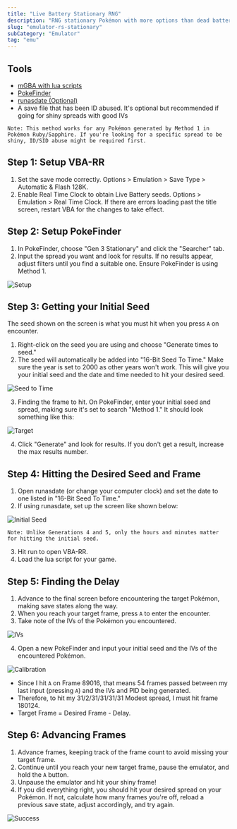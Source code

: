 ```yaml
---
title: "Live Battery Stationary RNG"
description: "RNG stationary Pokémon with more options than dead battery"
slug: "emulator-rs-stationary"
subCategory: "Emulator"
tag: "emu"
---
```


## Tools

- [mGBA with lua scripts](/mgba-setup)
- [PokeFinder](https://github.com/Admiral-Fish/PokeFinder/releases)
- [runasdate (Optional)](https://www.nirsoft.net/utils/run_as_date.html)
- A save file that has been ID abused. It's optional but recommended if going for shiny spreads with good IVs

```
Note: This method works for any Pokémon generated by Method 1 in Pokémon Ruby/Sapphire. If you're looking for a specific spread to be shiny, ID/SID abuse might be required first.
```

## Step 1: Setup VBA-RR

1. Set the save mode correctly. Options > Emulation > Save Type > Automatic & Flash 128K.
2. Enable Real Time Clock to obtain Live Battery seeds. Options > Emulation > Real Time Clock. If there are errors loading past the title screen, restart VBA for the changes to take effect.

## Step 2: Setup PokeFinder

1. In PokeFinder, choose "Gen 3 Stationary" and click the "Searcher" tab.
2. Input the spread you want and look for results. If no results appear, adjust filters until you find a suitable one. Ensure PokeFinder is using Method 1.

![Setup](/images/Ruby-Sapphire/Stationary/Setup.png)

## Step 3: Getting your Initial Seed

The seed shown on the screen is what you must hit when you press `A` on encounter.

1. Right-click on the seed you are using and choose "Generate times to seed."
2. The seed will automatically be added into "16-Bit Seed To Time." Make sure the year is set to 2000 as other years won't work. This will give you your initial seed and the date and time needed to hit your desired seed.

![Seed to Time](/images/Ruby-Sapphire/Stationary/Seed-to-Time.png)

3. Finding the frame to hit. On PokeFinder, enter your initial seed and spread, making sure it's set to search "Method 1." It should look something like this:

![Target](/images/Ruby-Sapphire/Stationary/Target.png)

4. Click "Generate" and look for results. If you don't get a result, increase the max results number.

## Step 4: Hitting the Desired Seed and Frame

1. Open runasdate (or change your computer clock) and set the date to one listed in "16-Bit Seed To Time."
2. If using runasdate, set up the screen like shown below:

![Initial Seed](/images/Ruby-Sapphire/Stationary/Initial-Seed.png)

```
Note: Unlike Generations 4 and 5, only the hours and minutes matter for hitting the initial seed.
```

3. Hit run to open VBA-RR.
4. Load the lua script for your game.

## Step 5: Finding the Delay

1. Advance to the final screen before encountering the target Pokémon, making save states along the way.
2. When you reach your target frame, press `A` to enter the encounter.
3. Take note of the IVs of the Pokémon you encountered.

![IVs](/images/Ruby-Sapphire/Stationary/IVs.png)

4. Open a new PokeFinder and input your initial seed and the IVs of the encountered Pokémon.

![Calibration](/images/Ruby-Sapphire/Stationary/Calibration.png)

- Since I hit `A` on Frame 89016, that means 54 frames passed between my last input (pressing `A`) and the IVs and PID being generated.
- Therefore, to hit my 31/2/31/31/31/31 Modest spread, I must hit frame 180124.
- Target Frame = Desired Frame - Delay.

## Step 6: Advancing Frames

1. Advance frames, keeping track of the frame count to avoid missing your target frame.
2. Continue until you reach your new target frame, pause the emulator, and hold the `A` button.
3. Unpause the emulator and hit your shiny frame!
4. If you did everything right, you should hit your desired spread on your Pokémon. If not, calculate how many frames you're off, reload a previous save state, adjust accordingly, and try again.

![Success](/images/Ruby-Sapphire/Stationary/Success.png)
